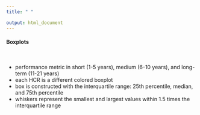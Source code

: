 ```yaml
---
title: " "

output: html_document
---
```


#### Boxplots

<br>

* performance metric in short (1-5 years), medium (6-10 years), and long-term (11-21 years) 
* each HCR is a different colored boxplot
* box is constructed with the interquartile range: 25th percentile, median, and 75th percentile
* whiskers represent the smallest and largest values within 1.5 times the interquartile range